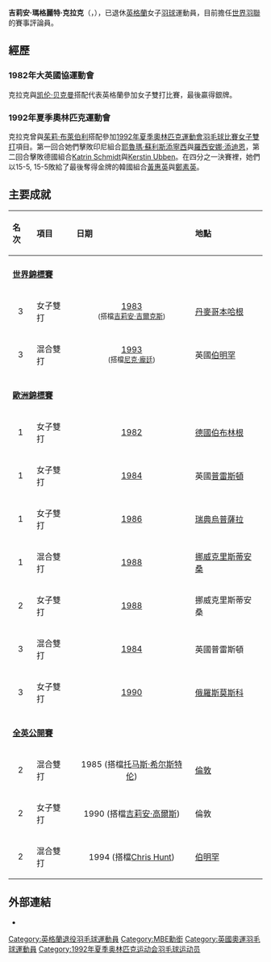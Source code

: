 {{TA
|1=zh-cn:英联邦运动会; zh-tw:大英國協運動會; zh-hk:英聯邦運動會; zh-sg:共和联邦运动会;
}}
{{Infobox Badminton player
| image = Gillian Clark.jpg
| playername              = 吉莉安·克拉克<br>{{lang|en|Gillian Clark}}
| caption                 = 
| birth_name              = Gillian Margaret Clark
| date_of_birth           = {{birth date and age|1961|09|2|df=y}}
| place_of_birth          = {{IRQ}}[[巴格达|巴格达]]
| height                  = 
| weight                  = 
| event                   = 女子雙打、混合雙打
| highest_ranking         = 
| date_of_highest_ranking = 
| current_ranking         = 
| date_of_current_ranking = 
| country                 = {{ENG}}
| coach                   = 
| handedness              = 
| best_result             = 
| bwf_id                  = 
}}
{{MedalTableTop|width=286px}}
{{MedalSport | 女子[[羽毛球|羽毛球]]}}
{{MedalCountry | {{ENG}}}}
{{MedalCompetition |[[世界羽毛球锦标赛|世界锦标赛]]}}
{{MedalBronze| [[1983年世界羽毛球锦标赛|1983年 哥本哈根]] | 女子双打}}
{{MedalBronze| [[1993年世界羽毛球錦標賽|1993年 伯明罕]] | 混合双打}}
{{MedalCompetition |[[羽毛球世界盃|世界盃]]}}
{{MedalBronze| [[1983年羽毛球世界盃|1983年 吉隆坡]] | 女子双打}}
{{MedalBronze| [[1984年羽毛球世界盃|1984年 雅加達]] | 女子双打}}
{{MedalSilver| [[1986年羽毛球世界盃|1986年 雅加達]] | 混合双打}}
{{MedalSilver| [[1987年羽毛球世界盃|1987年 吉隆坡]] | 混合双打}}
{{MedalBronze| [[1990年羽毛球世界盃|1990年 雅加達]] | 混合双打}}
{{MedalBronze| [[1993年羽毛球世界盃|1993年 新德里]] | 混合双打}}
{{MedalCompetition |[[優霸盃|優霸盃]]}}
{{MedalSilver| [[1984年優霸盃|1984年 吉隆坡]] | 女子團體}}
{{MedalCompetition |[[大英国协运动会羽球比賽|大英国协运动会]]}}
{{MedalGold  | [[1982年大英國協運動會羽毛球比賽|1982年 布里斯班]] | 混合團體}}
{{MedalBronze| 1982年 布里斯班 | 女子單打}}
{{MedalSilver| 1982年 布里斯班 | 女子双打}}
{{MedalGold  | [[1986年大英國協運動會羽毛球比賽|1986年 愛丁堡]] | 混合團體}}
{{MedalBronze| 1986年 愛丁堡 | 女子單打}}
{{MedalGold  | 1986年 愛丁堡 | 女子双打}}
{{MedalGold  | [[1990年大英國協運動會羽毛球比賽|1990年 奧克蘭]] | 混合團體}}
{{MedalSilver| 1990年 奧克蘭 | 女子雙打}}
{{MedalBronze| 1990年 奧克蘭 | 混合双打}}
{{MedalGold  | [[1994年大英國協運動會羽毛球比賽|1994年 維多利亞]] | 混合團體}}
{{MedalSilver| 1994年 維多利亞 | 女子雙打}}
{{MedalGold  | 1994年 維多利亞 | 混合双打}}
{{MedalCompetition |[[欧洲羽毛球锦标赛|欧洲锦标赛]]}}
{{MedalGold  | [[1982年歐洲羽毛球錦標賽|1982年 柏布林根]] | 女子双打}}
{{MedalGold  | [[1984年歐洲羽毛球錦標賽|1984年 普雷斯頓]] | 女子雙打}}
{{MedalBronze| [[1984年歐洲羽毛球錦標賽|1984年 普雷斯頓]] | 混合雙打}}
{{MedalGold  | [[1986年歐洲羽毛球錦標賽|1986年 烏普薩拉]] | 女子雙打}}
{{MedalSilver| [[1988年歐洲羽毛球錦標賽|1988年 克里斯蒂安桑]] | 女子雙打}}
{{MedalGold  | [[1988年歐洲羽毛球錦標賽|1988年 克里斯蒂安桑]] | 混合雙打}}
{{MedalBronze| [[1990年歐洲羽毛球錦標賽|1990年 莫斯科]] | 女子雙打}}
{{MedalCompetition |[[欧洲羽毛球混合團體锦标赛|欧洲混合團體锦标赛]]}}
{{MedalGold  | [[1982年歐洲羽毛球錦標賽|1982年 柏布林根]] | 混合團體}}
{{MedalGold  | [[1984年歐洲羽毛球錦標賽|1984年 普雷斯頓]] | 混合團體}}
{{MedalSilver| [[1986年歐洲羽毛球錦標賽|1986年 烏普薩拉]] | 混合團體}}
{{MedalBronze| [[1988年歐洲羽毛球錦標賽|1988年 克里斯蒂安桑]] | 混合團體}}
{{MedalBronze| [[1990年歐洲羽毛球錦標賽|1990年 莫斯科]] | 混合團體}}
{{MedalBronze| [[1992年歐洲羽毛球錦標賽|1992年 格拉斯哥]] | 混合團體}}
{{MedalBronze| [[1994年歐洲羽毛球錦標賽|1994年 登博斯]] | 混合團體}}
{{MedalCompetition |[[欧洲青年羽毛球锦标赛|欧洲青年锦标赛]]}}
{{MedalSilver| 1979年 米爾海姆 | 混合團體}}
{{MedalGold  | 1979年 米爾海姆 | 女子雙打}}
{{MedalBottom}}
'''吉莉安·瑪格麗特·克拉克'''{{MBE}}（{{lang|en|Gillian Margaret Clark}}，{{bd|1961年|9月2日|||catIdx=K克}}），已退休[[英格蘭|英格蘭]]女子[[羽球|羽球]]運動員，目前擔任[[世界羽聯|世界羽聯]]的賽事評論員。

==經歷==
===1982年大英國協運動會===
克拉克與[[凱倫·布里吉|凯伦·贝克曼]]搭配代表英格蘭參加女子雙打比賽，最後贏得銀牌。

===1992年夏季奧林匹克運動會===
克拉克曾與[[茱莉·布萊伯利|茱莉·布萊伯利]]搭配參加[[1992年夏季奧林匹克運動會羽毛球比賽|1992年夏季奧林匹克運動會羽毛球比賽]][[1992年夏季奧林匹克運動會羽毛球比賽－女子雙打|女子雙打]]項目。第一回合她們擊敗印尼組合[[耶魯瑪·蘇利斯添寧西|耶魯瑪·蘇利斯添寧西]]與[[羅西安娜·添迪恩|羅西安娜·添迪恩]]，第二回合擊敗德國組合[[Katrin_Schmidt|Katrin Schmidt]]與[[Kerstin_Ubben|Kerstin Ubben]]。在四分之一決賽裡，她們以15-5, 15-5敗給了最後奪得金牌的韓國組合[[黃惠英|黃惠英]]與[[鄭素英_(羽毛球運動員)|鄭素英]]。

==主要成就==
{| class="wikitable" width="600px" style="font-size: 95%;"
!align="left"|名次
!align="left"|項目
!align="left"|日期
!align="left"|地點
|-
|- bgcolor="#F0F8FF"
|align="left" colspan="4"|'''[[世界羽毛球錦標賽|世界錦標賽]]'''
|-
|align="center" bgcolor="#b8860b"|3
|align="left"|女子雙打
|align="center"|[[1983年世界羽毛球錦標賽|1983]] <br> <small>(搭檔[[吉莉安·吉爾克斯|吉莉安·吉爾克斯]])</small>
|align="left"|[[丹麥|丹麥]][[哥本哈根|哥本哈根]]
|-
|align="center" bgcolor="#b8860b"|3
|align="left"|混合雙打
|align="center"|[[1993年世界羽毛球錦標賽|1993]] <br> <small>(搭檔[[尼克·龐廷|尼克·龐廷]])</small>
|align="left"|英國[[伯明罕|伯明罕]]
|-
|- bgcolor="#F0F8FF"
|align="left" colspan="4"|'''[[歐洲羽毛球錦標賽|歐洲錦標賽]]'''
|-
|align="center" bgcolor="#ffd700"|1
|align="left"|女子雙打
|align="center"|[[1982年歐洲羽毛球錦標賽|1982]]
|align="left"|[[德國|德國]][[伯布林根|伯布林根]]
|-
|align="center" bgcolor="#ffd700"|1
|align="left"|女子雙打
|align="center"|[[1984年歐洲羽毛球錦標賽|1984]]
|align="left"|英國[[普雷斯頓|普雷斯頓]]
|-
|align="center" bgcolor="#ffd700"|1
|align="left"|女子雙打
|align="center"|[[1986年歐洲羽毛球錦標賽|1986]]
|align="left"|[[瑞典|瑞典]][[烏普薩拉|烏普薩拉]]
|-
|align="center" bgcolor="#ffd700"|1
|align="left"|混合雙打
|align="center"|[[1988年歐洲羽毛球錦標賽|1988]]
|align="left"|[[挪威|挪威]][[克里斯蒂安桑|克里斯蒂安桑]]
|-
|align="center" bgcolor="#c0c0c0"|2
|align="left"|女子雙打
|align="center"|[[1988年歐洲羽毛球錦標賽|1988]]
|align="left"|挪威克里斯蒂安桑
|-
|align="center" bgcolor="#b8860b"|3
|align="left"|混合雙打
|align="center"|[[1984年歐洲羽毛球錦標賽|1984]]
|align="left"|英國普雷斯頓
|-
|align="center" bgcolor="#b8860b"|3
|align="left"|女子雙打
|align="center"|[[1990年歐洲羽毛球錦標賽|1990]]
|align="left"|[[俄羅斯|俄羅斯]][[莫斯科|莫斯科]]
|-
|- bgcolor="#F0F8FF"
|align="left" colspan="4"|'''[[全英羽毛球公开锦标赛|全英公開賽]]'''
|-
|align="center" bgcolor="#c0c0c0"|2
|align="left"|混合雙打
|align="center"|1985 (搭檔[[托马斯·希尔斯特伦|托马斯·希尔斯特伦]])
|align="left"|[[倫敦|倫敦]]
|-
|align="center" bgcolor="#c0c0c0"|2
|align="left"|女子雙打
|align="center"|1990 (搭檔[[吉莉安·高爾斯|吉莉安·高爾斯]])
|align="left"|倫敦
|-
|align="center" bgcolor="#c0c0c0"|2
|align="left"|混合雙打
|align="center"|1994 (搭檔[[Chris_Hunt|Chris Hunt]])
|align="left"|[[伯明罕|伯明罕]]
|}

== 外部連結 ==
* {{BWF}}

{{DEFAULTSORT:Clark, Gillian}}
[[Category:英格蘭退役羽毛球運動員|Category:英格蘭退役羽毛球運動員]]
[[Category:MBE勳銜|Category:MBE勳銜]]
[[Category:英國奧運羽毛球運動員|Category:英國奧運羽毛球運動員]]
[[Category:1992年夏季奥林匹克运动会羽毛球运动员|Category:1992年夏季奥林匹克运动会羽毛球运动员]]